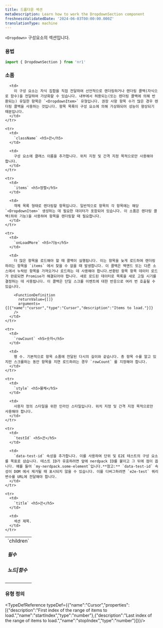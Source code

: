 ```yaml
---
title: 드롭다운 섹션
metaDescription: Learn how to work the DropdownSection component
freshnessValidatedDate: '2024-06-03T00:00:00.000Z'
translationType: machine
---
```


`<Dropdown>` 구성요소의 섹션입니다.

### 용법

```js
import { DropdownSection } from 'nr1'
```

### 소품

<table>
  <tbody>
    <tr>
      <td>
        `children` <h5>필수</h5> <h5>노드|함수</h5>
      </td>

      <td>
        이 구성 요소는 자식 집합을 직접 전달하여 선언적으로 렌더링하거나 렌더링 콜백(자식으로 함수)을 전달하여 가상화할 수 있습니다. 내부에서 허용되는(또는 렌더링 콜백에 의해 반환되는) 유일한 항목은 `<DropdownItem>` 유형입니다. 권장 사항 항목 수가 많은 경우 렌더링 콜백을 사용하는 것입니다. 항목 목록이 구성 요소에 의해 가상화되어 성능이 향상되기 때문입니다.
      </td>
    </tr>

    <tr>
      <td>
        `className` <h5>끈</h5>
      </td>

      <td>
        구성 요소에 클래스 이름을 추가합니다. 위치 지정 및 간격 지정 목적으로만 사용해야 합니다.
      </td>
    </tr>

    <tr>
      <td>
        `items` <h5>정렬</h5>
      </td>

      <td>
        객체 목록 형태로 렌더링할 항목입니다. 일반적으로 항목의 각 항목에는 해당 `<DropdownItem>` 생성하는 데 필요한 데이터가 포함되어 있습니다. 이 소품은 렌더링 콜백(하위 기능)을 사용하여 항목을 렌더링할 때 필요합니다.
      </td>
    </tr>

    <tr>
      <td>
        `onLoadMore` <h5>기능</h5>
      </td>

      <td>
        더 많은 항목을 로드해야 할 때 콜백이 실행됩니다. 이는 항목을 늦게 로드하여 렌더링하려는 항목을 `items` 에서 찾을 수 없을 때 발생합니다. 이 콜백은 백앤드 또는 다른 소스에서 누락된 항목을 가져오거나 로드하는 데 사용해야 합니다.반환된 항목 항목 데이터 로드가 완료되면 Promise가 해결되어야 합니다. 새로 로드된 데이터로 목록을 새로 고칠 시기를 결정하는 데 사용됩니다. 이 콜백은 단일 스크롤 이벤트에 대한 반응으로 여러 번 호출될 수 있습니다.

        <FunctionDefinition
          returnValue={[]}
          arguments={[{"name":"cursor","type":"Cursor","description":"Items to load."}]}
        />
      </td>
    </tr>

    <tr>
      <td>
        `rowCount` <h5>숫자</h5>
      </td>

      <td>
        행 수. 기본적으로 항목 소품에 전달된 다시의 길이와 같습니다. 총 항목 수를 알고 있지만 스크롤하는 동안 항목을 지연 로드하려는 경우 `rowCount` 를 지정해야 합니다.
      </td>
    </tr>

    <tr>
      <td>
        `style` <h5>물체</h5>
      </td>

      <td>
        사용자 정의 스타일을 위한 인라인 스타일입니다. 위치 지정 및 간격 지정 목적으로만 사용해야 합니다.
      </td>
    </tr>

    <tr>
      <td>
        `testId` <h5>끈</h5>
      </td>

      <td>
        `data-test-id` 속성을 추가합니다. 이를 사용하여 단위 및 E2E 테스트의 구성 요소를 목표로 삼습니다. 테스트 ID가 유효하려면 앞에 nerdpack ID를 붙이고 그 뒤에 점이 옵니다. 예를 들어 `my-nerdpack.some-element`입니다.**참고:** `data-test-id` 속성이 DOM 에서 제거될 때 표시되지 않을 수 있습니다. 이를 디버그하려면 `e2e-test` 쿼리 변수를 URL에 전달해야 합니다.
      </td>
    </tr>

    <tr>
      <td>
        `title` <h5>끈</h5>
      </td>

      <td>
        섹션 제목.
      </td>
    </tr>
  </tbody>
</table>

### 유형 정의

<TypeDefReference typeDef={{"name":"Cursor","properties":[{"description":"First index of the range of items to load.","name":"startIndex","type":"number"},{"description":"Last index of the range of items to load.","name":"stopIndex","type":"number"}]}}/>